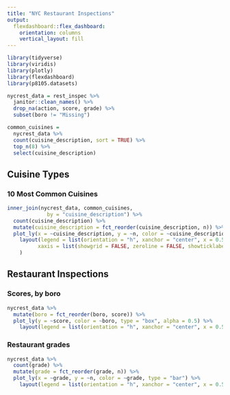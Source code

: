 ```yaml
---
title: "NYC Restaurant Inspections"
output: 
  flexdashboard::flex_dashboard:
    orientation: columns
    vertical_layout: fill
---
```


```r
library(tidyverse)
library(viridis)
library(plotly)
library(flexdashboard)
library(p8105.datasets)

nycrest_data = rest_inspec %>% 
  janitor::clean_names() %>% 
  drop_na(action, score, grade) %>% 
  subset(boro != "Missing")

common_cuisines =
  nycrest_data %>% 
  count(cuisine_description, sort = TRUE) %>% 
  top_n(8) %>% 
  select(cuisine_description)
```

Cuisine Types {data-width=650}
-----------------------------------------------------------------------

### 10 Most Common Cuisines
```r
inner_join(nycrest_data, common_cuisines,
             by = "cuisine_description") %>% 
  count(cuisine_description) %>% 
  mutate(cuisine_description = fct_reorder(cuisine_description, n)) %>% 
  plot_ly(x = ~cuisine_description, y = ~n, color = ~cuisine_description, type = "bar") %>% 
    layout(legend = list(orientation = "h", xanchor = "center", x = 0.5),
          xaxis = list(showgrid = FALSE, zeroline = FALSE, showticklabels = FALSE)
    )
```

Restaurant Inspections {data-width=350}
-----------------------------------------------------------------------

### Scores, by boro
```r
nycrest_data %>% 
  mutate(boro = fct_reorder(boro, score)) %>% 
  plot_ly(y = ~score, color = ~boro, type = "box", alpha = 0.5) %>% 
    layout(legend = list(orientation = "h", xanchor = "center", x = 0.5))
```

###  Restaurant grades
```r
nycrest_data %>% 
  count(grade) %>% 
  mutate(grade = fct_reorder(grade, n)) %>% 
  plot_ly(x = ~grade, y = ~n, color = ~grade, type = "bar") %>% 
    layout(legend = list(orientation = "h", xanchor = "center", x = 0.5))
```